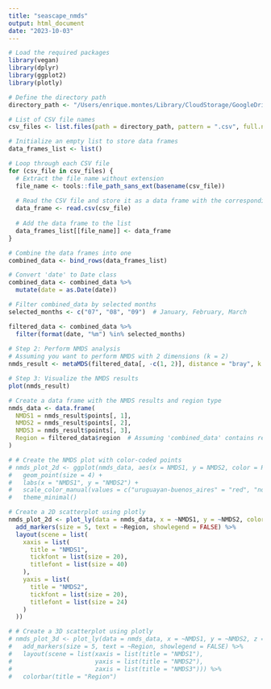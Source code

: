 ```yaml
---
title: "seascape_nmds"
output: html_document
date: "2023-10-03"
---
```


```r
# Load the required packages
library(vegan)
library(dplyr)
library(ggplot2)
library(plotly)

# Define the directory path
directory_path <- "/Users/enrique.montes/Library/CloudStorage/GoogleDrive-enriquemontes01@gmail.com/My Drive/GDrive/meetings/2023_10_GEOBON_Montreal/csv/"

# List of CSV file names
csv_files <- list.files(path = directory_path, pattern = ".csv", full.names = TRUE)

# Initialize an empty list to store data frames
data_frames_list <- list()

# Loop through each CSV file
for (csv_file in csv_files) {
  # Extract the file name without extension
  file_name <- tools::file_path_sans_ext(basename(csv_file))
  
  # Read the CSV file and store it as a data frame with the corresponding file name
  data_frame <- read.csv(csv_file)
  
  # Add the data frame to the list
  data_frames_list[[file_name]] <- data_frame
}

# Combine the data frames into one
combined_data <- bind_rows(data_frames_list)

# Convert 'date' to Date class
combined_data <- combined_data %>%
  mutate(date = as.Date(date))

# Filter combined_data by selected months
selected_months <- c("07", "08", "09")  # January, February, March

filtered_data <- combined_data %>%
  filter(format(date, "%m") %in% selected_months)
  
# Step 2: Perform NMDS analysis
# Assuming you want to perform NMDS with 2 dimensions (k = 2)
nmds_result <- metaMDS(filtered_data[, -c(1, 2)], distance = "bray", k = 3)

# Step 3: Visualize the NMDS results
plot(nmds_result)

# Create a data frame with the NMDS results and region type
nmds_data <- data.frame(
  NMDS1 = nmds_result$points[, 1],
  NMDS2 = nmds_result$points[, 2],
  NMDS3 = nmds_result$points[, 3],
  Region = filtered_data$region  # Assuming 'combined_data' contains region type information
)

# # Create the NMDS plot with color-coded points
# nmds_plot_2d <- ggplot(nmds_data, aes(x = NMDS1, y = NMDS2, color = Region)) +
#   geom_point(size = 4) + 
#   labs(x = "NMDS1", y = "NMDS2") +
#   scale_color_manual(values = c("uruguayan-buenos_aires" = "red", "north_patagonian_gulfs" = "blue", "patagonia_shelf" = "green")) +  # Customize colors
#   theme_minimal()

# Create a 2D scatterplot using plotly
nmds_plot_2d <- plot_ly(data = nmds_data, x = ~NMDS1, y = ~NMDS2, color = ~Region, type = "scatter") %>%
  add_markers(size = 5, text = ~Region, showlegend = FALSE) %>%
  layout(scene = list(
    xaxis = list(
      title = "NMDS1",
      tickfont = list(size = 20),
      titlefont = list(size = 40)
    ),
    yaxis = list(
      title = "NMDS2",
      tickfont = list(size = 20),
      titlefont = list(size = 24)
    )
  ))

# # Create a 3D scatterplot using plotly
# nmds_plot_3d <- plot_ly(data = nmds_data, x = ~NMDS1, y = ~NMDS2, z = ~NMDS3, color = ~Region, type = "scatter3d") %>%
#   add_markers(size = 5, text = ~Region, showlegend = FALSE) %>%
#   layout(scene = list(xaxis = list(title = "NMDS1"),
#                       yaxis = list(title = "NMDS2"),
#                       zaxis = list(title = "NMDS3"))) %>%
#   colorbar(title = "Region")

```

